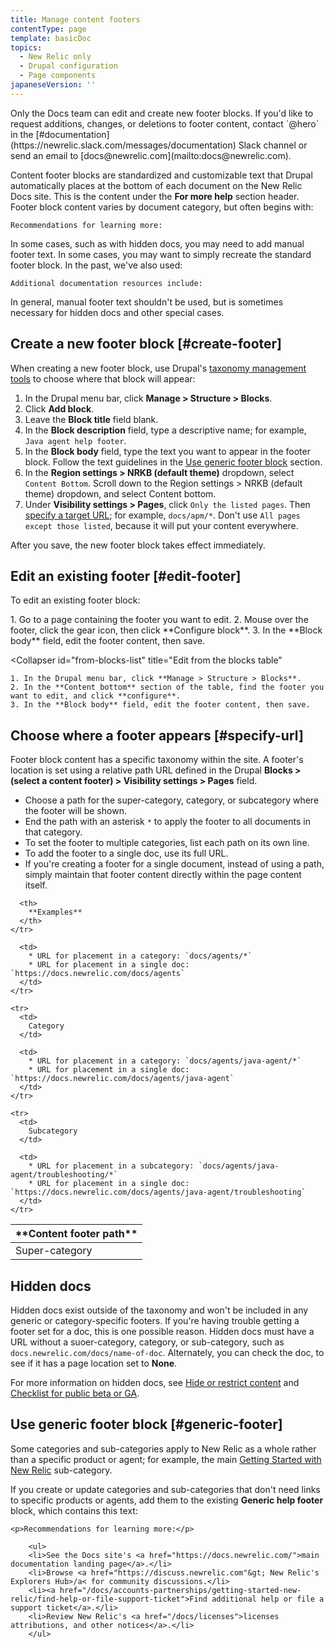 ```yaml
---
title: Manage content footers
contentType: page
template: basicDoc
topics:
  - New Relic only
  - Drupal configuration
  - Page components
japaneseVersion: ''
---
```


<Callout variant="important">
  Only the Docs team can edit and create new footer blocks. If you'd like to request additions, changes, or deletions to footer content, contact `@hero` in the [#documentation](https://newrelic.slack.com/messages/documentation) Slack channel or send an email to [docs@newrelic.com](mailto:docs@newrelic.com).
</Callout>

Content footer blocks are standardized and customizable text that Drupal automatically places at the bottom of each document on the New Relic Docs site. This is the content under the **For more help** section header. Footer block content varies by document category, but often begins with:

```
Recommendations for learning more:
```

In some cases, such as with hidden docs, you may need to add manual footer text. In some cases, you may want to simply recreate the standard footer block. In the past, we've also used:

```
Additional documentation resources include:
```

In general, manual footer text shouldn't be used, but is sometimes necessary for hidden docs and other special cases.

## Create a new footer block [#create-footer]

When creating a new footer block, use Drupal's [taxonomy management tools](/docs/new-relic-only/drupal-configuration/drupal-taxonomy/primary-navigation-taxonomy-management) to choose where that block will appear:

1. In the Drupal menu bar, click **Manage > Structure > Blocks**.
2. Click **<Icon name="fe-plus"/>
   Add block**.
3. Leave the **Block title** field blank.
4. In the **Block description** field, type a descriptive name; for example, `Java agent help footer`.
5. In the **Block body** field, type the text you want to appear in the footer block. Follow the text guidelines in the [Use generic footer block](/docs/new-relic-only/drupal-configuration/page-components/manage-content-footers#generic-footer) section.
6. In the **Region settings > NRKB (default theme)** dropdown, select `Content Bottom`. Scroll down to the Region settings > NRKB (default theme) dropdown, and select Content bottom.
7. Under **Visibility settings > Pages**, click `Only the listed pages`. Then [specify a target URL](#specify-url); for example, `docs/apm/*`. Don't use `All pages except those listed`, because it will put your content everywhere.

After you save, the new footer block takes effect immediately.

## Edit an existing footer [#edit-footer]

To edit an existing footer block:

<CollapserGroup>
  <Collapser
    id="from-page"
    title="Edit from a page containing the footer"
  >
    1. Go to a page containing the footer you want to edit.
    2. Mouse over the footer, click the gear <Icon name="fe-settings"/>
       icon, then click **Configure block**.
    3. In the **Block body** field, edit the footer content, then save.
  </Collapser>

  <Collapser
    id="from-blocks-list"
    title="Edit from the blocks table"
  >
    1. In the Drupal menu bar, click **Manage > Structure > Blocks**.
    2. In the **Content bottom** section of the table, find the footer you want to edit, and click **configure**.
    3. In the **Block body** field, edit the footer content, then save.
  </Collapser>
</CollapserGroup>

## Choose where a footer appears [#specify-url]

Footer block content has a specific taxonomy within the site. A footer's location is set using a relative path URL defined in the Drupal **Blocks > (select a content footer) > Visibility settings > Pages** field.

* Choose a path for the super-category, category, or subcategory where the footer will be shown.
* End the path with an asterisk `*` to apply the footer to all documents in that category.
* To set the footer to multiple categories, list each path on its own line.
* To add the footer to a single doc, use its full URL.
* If you're creating a footer for a single document, instead of using a path, simply maintain that footer content directly within the page content itself.

<Table>
  <thead>
    <tr>
      <th style={{ width: "200px" }}>
        **Content footer path**
      </th>

      <th>
        **Examples**
      </th>
    </tr>
  </thead>

  <tbody>
    <tr>
      <td>
        Super-category
      </td>

      <td>
        * URL for placement in a category: `docs/agents/*`
        * URL for placement in a single doc: `https://docs.newrelic.com/docs/agents`
      </td>
    </tr>

    <tr>
      <td>
        Category
      </td>

      <td>
        * URL for placement in a category: `docs/agents/java-agent/*`
        * URL for placement in a single doc: `https://docs.newrelic.com/docs/agents/java-agent`
      </td>
    </tr>

    <tr>
      <td>
        Subcategory
      </td>

      <td>
        * URL for placement in a subcategory: `docs/agents/java-agent/troubleshooting/*`
        * URL for placement in a single doc: `https://docs.newrelic.com/docs/agents/java-agent/troubleshooting`
      </td>
    </tr>
  </tbody>
</Table>

## Hidden docs

Hidden docs exist outside of the taxonomy and won't be included in any generic or category-specific footers. If you're having trouble getting a footer set for a doc, this is one possible reason. Hidden docs must have a URL without a suoer-category, category, or sub-category, such as `docs.newrelic.com/docs/name-of-doc`. Alternately, you can check the doc, to see if it has a page location set to **None**.

For more information on hidden docs, see [Hide or restrict content](/docs/new-relic-only/tech-writer-style-guide/processes-procedures/hide-or-restrict-content) and [Checklist for public beta or GA](/docs/new-relic-only/tech-writer-style-guide/processes-procedures/checklist-public-beta-or-ga).

## Use generic footer block [#generic-footer]

Some categories and sub-categories apply to New Relic as a whole rather than a specific product or agent; for example, the main [Getting Started with New Relic](/docs/accounts-partnerships/getting-started-new-relic) sub-category.

If you create or update categories and sub-categories that don't need links to specific products or agents, add them to the existing **Generic help footer** block, which contains this text:

```
<p>Recommendations for learning more:</p>
    
    <ul>
    <li>See the Docs site's <a href="https://docs.newrelic.com/">main documentation landing page</a>.</li>
    <li>Browse <a href="https://discuss.newrelic.com"&gt; New Relic's Explorers Hub>/a< for community discussions.</li>
    <li><a href="/docs/accounts-partnerships/getting-started-new-relic/find-help-or-file-support-ticket">Find additional help or file a support ticket</a>.</li>
    <li>Review New Relic's <a href="/docs/licenses">licenses attributions, and other notices</a>.</li>
    </ul>
```
